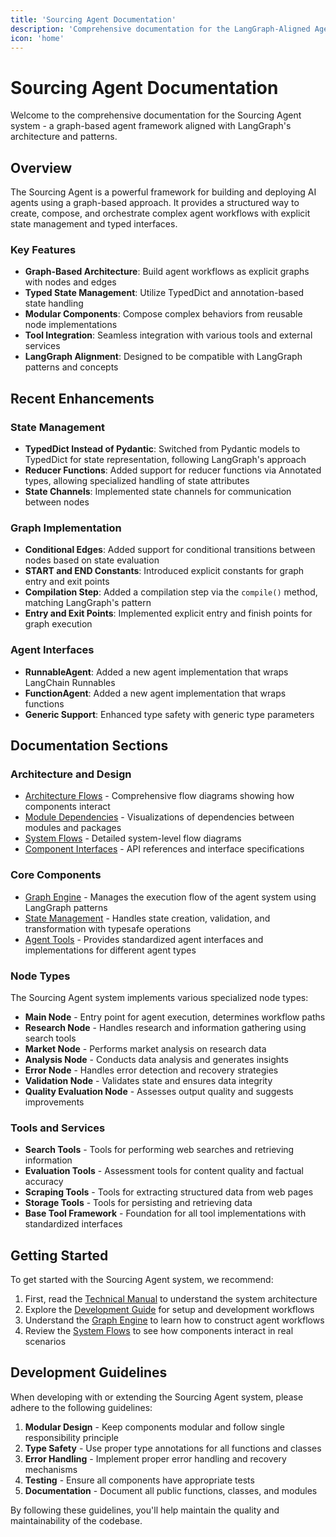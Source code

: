 ---
title: 'Sourcing Agent Documentation'
description: 'Comprehensive documentation for the LangGraph-Aligned Agent Framework'
icon: 'home'
---

# Sourcing Agent Documentation

Welcome to the comprehensive documentation for the Sourcing Agent system - a graph-based agent framework aligned with LangGraph's architecture and patterns.

## Overview

The Sourcing Agent is a powerful framework for building and deploying AI agents using a graph-based approach. It provides a structured way to create, compose, and orchestrate complex agent workflows with explicit state management and typed interfaces.

### Key Features

- **Graph-Based Architecture**: Build agent workflows as explicit graphs with nodes and edges
- **Typed State Management**: Utilize TypedDict and annotation-based state handling
- **Modular Components**: Compose complex behaviors from reusable node implementations
- **Tool Integration**: Seamless integration with various tools and external services
- **LangGraph Alignment**: Designed to be compatible with LangGraph patterns and concepts

## Recent Enhancements

### State Management

- **TypedDict Instead of Pydantic**: Switched from Pydantic models to TypedDict for state representation, following LangGraph's approach
- **Reducer Functions**: Added support for reducer functions via Annotated types, allowing specialized handling of state attributes
- **State Channels**: Implemented state channels for communication between nodes

### Graph Implementation

- **Conditional Edges**: Added support for conditional transitions between nodes based on state evaluation
- **START and END Constants**: Introduced explicit constants for graph entry and exit points
- **Compilation Step**: Added a compilation step via the `compile()` method, matching LangGraph's pattern
- **Entry and Exit Points**: Implemented explicit entry and finish points for graph execution

### Agent Interfaces

- **RunnableAgent**: Added a new agent implementation that wraps LangChain Runnables
- **FunctionAgent**: Added a new agent implementation that wraps functions
- **Generic Support**: Enhanced type safety with generic type parameters

## Documentation Sections

### Architecture and Design

- [Architecture Flows](./Architecture_Flows) - Comprehensive flow diagrams showing how components interact
- [Module Dependencies](./Module_Dependencies) - Visualizations of dependencies between modules and packages
- [System Flows](./System_Flows) - Detailed system-level flow diagrams 
- [Component Interfaces](./Component_Interfaces) - API references and interface specifications

### Core Components

- [Graph Engine](./Graph_Engine) - Manages the execution flow of the agent system using LangGraph patterns
- [State Management](./State_Management) - Handles state creation, validation, and transformation with typesafe operations
- [Agent Tools](./Agent_Tools) - Provides standardized agent interfaces and implementations for different agent types

### Node Types

The Sourcing Agent system implements various specialized node types:

- **Main Node** - Entry point for agent execution, determines workflow paths
- **Research Node** - Handles research and information gathering using search tools
- **Market Node** - Performs market analysis on research data
- **Analysis Node** - Conducts data analysis and generates insights
- **Error Node** - Handles error detection and recovery strategies
- **Validation Node** - Validates state and ensures data integrity
- **Quality Evaluation Node** - Assesses output quality and suggests improvements

### Tools and Services

- **Search Tools** - Tools for performing web searches and retrieving information
- **Evaluation Tools** - Assessment tools for content quality and factual accuracy
- **Scraping Tools** - Tools for extracting structured data from web pages
- **Storage Tools** - Tools for persisting and retrieving data
- **Base Tool Framework** - Foundation for all tool implementations with standardized interfaces

## Getting Started

To get started with the Sourcing Agent system, we recommend:

1. First, read the [Technical Manual](./Technical_Manual) to understand the system architecture
2. Explore the [Development Guide](./Development_Guide) for setup and development workflows
3. Understand the [Graph Engine](./Graph_Engine) to learn how to construct agent workflows
4. Review the [System Flows](./System_Flows) to see how components interact in real scenarios

## Development Guidelines

When developing with or extending the Sourcing Agent system, please adhere to the following guidelines:

1. **Modular Design** - Keep components modular and follow single responsibility principle
2. **Type Safety** - Use proper type annotations for all functions and classes
3. **Error Handling** - Implement proper error handling and recovery mechanisms
4. **Testing** - Ensure all components have appropriate tests
5. **Documentation** - Document all public functions, classes, and modules

By following these guidelines, you'll help maintain the quality and maintainability of the codebase.